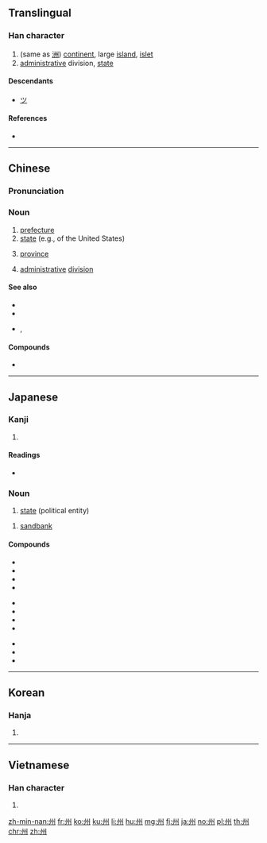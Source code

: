 {{also|川|洲}}
==Translingual==

===Han character===
{{Han char|rn=47|rad=巛|as=03|sn=6|four=32000|canj=ILIL}}

# (same as [[洲]]) [[continent]], large [[island]], [[islet]]
# [[administrative]] division, [[state]]

====Descendants====
* [[ツ]]

====References====
* {{Han ref|kx=0324.010|dkj=08678|dj=0624.090|hdz=10046.030|uh=5DDE|ud=24030|bh=A67B|bd=42619}}

----

==Chinese==
{{zh-forms}}

===Pronunciation===
{{zh-pron
|m=zhōu
|c=zau1
|h=pfs=chû
|mn=chiu
|mc=y
|oc=y
|cat=n}}

===Noun===
{{zh-noun}}

# [[prefecture]]
# [[state]] (e.g., of the United States)
# {{label|cmn|archaic}} [[province]]
# {{label|cmn|archaic}} [[administrative]] [[division]]

====See also====
* {{l|zh|省份|tr=shěngfèn}}
* {{l|zh|省|tr=shěng}}
* {{l|zh|縣}}, {{l|zh|县|tr=xiàn||Japanese prefecture}}

====Compounds====
* {{zh-l|潮州|tr=Cháozhōu}}

----

==Japanese==

===Kanji===
{{ja-kanji|grade=3|rs=巛03}}

# {{defn|lang=ja|sort=巛03}}

====Readings====
* {{ja-readings|goon=[[す]] (su)|kanon=[[しゅう]] (shū)|kun=[[す]] (su), [[しま]] (shima)}}

===Noun===
{{ja-noun|しゅう}}

# [[state]] (political entity)

{{ja-noun|す}}

# [[sandbank]]

====Compounds====
{{top3}}
* {{l|ja|sc=Jpan|自治州|tr=じちしゅう, jichishū}}
* {{l|ja|sc=Jpan|道州制|tr=どうしゅうせい, dōshūsei}}
* {{l|ja|sc=Jpan|九州|tr=きゅうしゅう, kyūshū}}
* {{l|ja|sc=Jpan|本州|tr=ほんしゅう, honshū}}
{{mid3}}
* {{l|ja|sc=Jpan|欧州|tr=おうしゅう, ōshū}}
* {{l|ja|sc=Jpan|豪州|tr=ごうしゅう, gōshū}}
* {{l|ja|sc=Jpan|備州|tr=びしゅう, bishū}}
* {{l|ja|sc=Jpan|満州|tr=まんしゅう, manshū}}
{{mid3}}
* {{l|ja|sc=Jpan|長州|tr=ちょうしゅう, chōshū}}
* {{l|ja|sc=Jpan|奥州|tr=おうしゅう, ōshū}}
* {{l|ja|sc=Jpan|座州|tr=ざす, zasu}}
{{bottom}}

----

==Korean==

===Hanja===
{{ko-hanja|hangeul=[[주]]|rv=ju|mr=chu|y=cwu}}

# {{defn|lang=ko|sort=巛03}}

----

==Vietnamese==

===Han character===
{{vi-hantu|[[châu]], [[chu]]|rs=巛03}}

# {{defn|lang=vi|sort=巛03}}

[[zh-min-nan:州]]
[[fr:州]]
[[ko:州]]
[[ku:州]]
[[li:州]]
[[hu:州]]
[[mg:州]]
[[fj:州]]
[[ja:州]]
[[no:州]]
[[pl:州]]
[[th:州]]
[[chr:州]]
[[zh:州]]